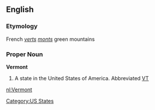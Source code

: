 {{wikipedia}}
==English==
===Etymology===
French ''[[vert]]s [[mont]]s'' green mountains
===Proper Noun===
'''Vermont'''
#A state in the United States of America.  Abbreviated [[VT]]

[[nl:Vermont]]

[[Category:US States]]
